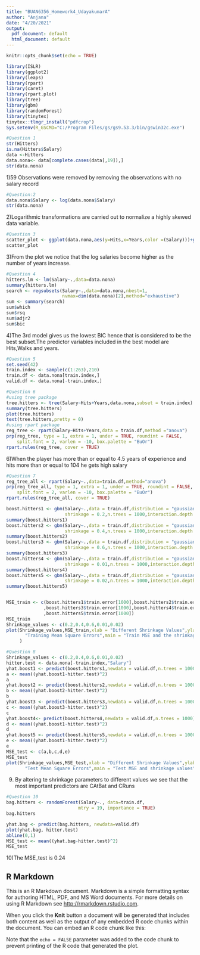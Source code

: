 ---
title: "BUAN6356_Homework4_UdayakumarA"
author: "Anjana"
date: "4/20/2021"
output:
  pdf_document: default
  html_document: default
---

```{r setup, include=FALSE}
knitr::opts_chunk$set(echo = TRUE)
```


```{r Load packages}
library(ISLR)
library(ggplot2)
library(leaps)
library(rpart)
library(caret)
library(rpart.plot)
library(tree)
library(gbm)
library(randomForest)
library(tinytex)
tinytex::tlmgr_install("pdfcrop")
Sys.setenv(R_GSCMD="C:/Program Files/gs/gs9.53.3/bin/gswin32c.exe")
```


```{r question 1}
#Question 1
str(Hitters)
is.na(Hitters$Salary)
data <-Hitters
data.nona<- data[complete.cases(data[,19]),]
str(data.nona)
```
1)59 Observations were removed by removing the observations with no salary 
record

```{r Log transformation of salary}
#Question:2
data.nona$Salary <- log(data.nona$Salary)
str(data.nona)
```
2)Logarithmic transformations are carried out to normalize a highly skewed data variable.


```{r Scatter plot}
#Question 3
scatter_plot <- ggplot(data.nona,aes(y=Hits,x=Years,color =(Salary)))+geom_point(alpha =0.6)
scatter_plot
```
3)From the plot we notice that the log salaries become higher as the number of 
years increase.


```{r linear regression}
#Question 4
hitters.lm <- lm(Salary~.,data=data.nona)
summary(hitters.lm)
search <- regsubsets(Salary~.,data=data.nona,nbest=1,
                     nvmax=dim(data.nona)[2],method="exhaustive")
sum <- summary(search)
sum$which
sum$rsq
sum$adjr2
sum$bic
```
4)The 3rd model gives us the lowest BIC hence that is considered to be the best
subset.The predictor variables included in the best model are Hits,Walks and 
years.

```{r data partition}
#Question 5
set.seed(42)
train.index <- sample(c(1:263),210)
train.df <- data.nona[train.index,]
valid.df <- data.nona[-train.index,]
```


```{r tree}
#Question 6
#using tree package
tree.hitters <- tree(Salary~Hits+Years,data.nona,subset = train.index)
summary(tree.hitters)
plot(tree.hitters)
text(tree.hitters,pretty = 0)
#using rpart package
reg_tree <- rpart(Salary~Hits+Years,data = train.df,method ="anova")
prp(reg_tree, type = 1, extra = 1, under = TRUE, roundint = FALSE, 
    split.font = 2, varlen = -10, box.palette = "BuOr")
rpart.rules(reg_tree, cover = TRUE)
```
6)When the player has more than or equal to 4.5 years of experience and hits 
more than or equal to  104 he gets high salary

```{r regression tree}
#Question 7
reg_tree_all <- rpart(Salary~.,data=train.df,method="anova")
prp(reg_tree_all, type = 1, extra = 1, under = TRUE, roundint = FALSE, 
    split.font = 2, varlen = -10, box.palette = "BuOr")
rpart.rules(reg_tree_all, cover = TRUE)

boost.hitters1 <- gbm(Salary~.,data = train.df,distribution = "gaussian",
                      shrinkage = 0.2,n.trees = 1000,interaction.depth = 4)
summary(boost.hitters1)
boost.hitters2 <- gbm(Salary~.,data = train.df,distribution = "gaussian",
                      shrinkage = 0.4,n.trees = 1000,interaction.depth = 4)
summary(boost.hitters2)
boost.hitters3 <- gbm(Salary~.,data = train.df,distribution = "gaussian",
                      shrinkage = 0.6,n.trees = 1000,interaction.depth = 4)
summary(boost.hitters3)
boost.hitters4 <- gbm(Salary~.,data = train.df,distribution = "gaussian",
                      shrinkage = 0.01,n.trees = 1000,interaction.depth = 4)
summary(boost.hitters4)
boost.hitters5 <- gbm(Salary~.,data = train.df,distribution = "gaussian",
                      shrinkage = 0.02,n.trees = 1000,interaction.depth = 4)
summary(boost.hitters5)


MSE_train <- c(boost.hitters1$train.error[1000],boost.hitters2$train.error[1000]
              ,boost.hitters3$train.error[1000],boost.hitters4$train.error[1000]
              ,boost.hitters5$train.error[1000])
MSE_train
Shrinkage_values <- c(0.2,0.4,0.6,0.01,0.02)
plot(Shrinkage_values,MSE_train,xlab = "Different Shrinkage Values",ylab =
       "Training Mean Square Errors",main = "Train MSE and the shrinkage values"
     )
```


```{r Test MSE Plot }
#Question 8
Shrinkage_values <- c(0.2,0.4,0.6,0.01,0.02)
hitter.test <- data.nona[-train.index,"Salary"]
yhat.boost1 <- predict(boost.hitters1,newdata = valid.df,n.trees = 1000)
a <- mean((yhat.boost1-hitter.test)^2)
a
yhat.boost2 <- predict(boost.hitters2,newdata = valid.df,n.trees = 1000)
b <- mean((yhat.boost2-hitter.test)^2)
b
yhat.boost3 <- predict(boost.hitters3,newdata = valid.df,n.trees = 1000)
c <- mean((yhat.boost3-hitter.test)^2)
c
yhat.boost4<- predict(boost.hitters4,newdata = valid.df,n.trees = 1000)
d <- mean((yhat.boost1-hitter.test)^2)
d
yhat.boost5 <- predict(boost.hitters5,newdata = valid.df,n.trees = 1000)
e <- mean((yhat.boost1-hitter.test)^2)
e
MSE_test <- c(a,b,c,d,e)
MSE_test
plot(Shrinkage_values,MSE_test,xlab = "Different Shrinkage Values",ylab =
       "Test Mean Square Errors",main = "Test MSE and shrinkage values")
```
9) By altering te shrinkage parameters to different values we see that the most 
important predictors are CAtBat and CRuns

```{r bagging }
#Question 10
bag.hitters <- randomForest(Salary~., data=train.df,
                           mtry = 19, importance = TRUE) 
bag.hitters

yhat.bag <- predict(bag.hitters, newdata=valid.df)
plot(yhat.bag, hitter.test)
abline(0,1)
MSE_test <- mean((yhat.bag-hitter.test)^2)
MSE_test
```
10)The MSE_test is 0.24

## R Markdown

This is an R Markdown document. Markdown is a simple formatting syntax for authoring HTML, PDF, and MS Word documents. For more details on using R Markdown see <http://rmarkdown.rstudio.com>.

When you click the **Knit** button a document will be generated that includes both content as well as the output of any embedded R code chunks within the document. You can embed an R code chunk like this:

Note that the `echo = FALSE` parameter was added to the code chunk to prevent printing of the R code that generated the plot.

